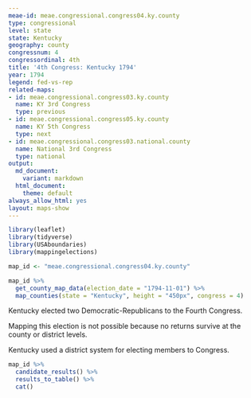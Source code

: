 ```yaml
---
meae-id: meae.congressional.congress04.ky.county
type: congressional
level: state
state: Kentucky
geography: county
congressnum: 4
congressordinal: 4th
title: '4th Congress: Kentucky 1794'
year: 1794
legend: fed-vs-rep
related-maps:
- id: meae.congressional.congress03.ky.county
  name: KY 3rd Congress
  type: previous
- id: meae.congressional.congress05.ky.county
  name: KY 5th Congress
  type: next
- id: meae.congressional.congress03.national.county
  name: National 3rd Congress
  type: national
output:
  md_document:
    variant: markdown
  html_document:
    theme: default
always_allow_html: yes
layout: maps-show
---
```


```r
library(leaflet)
library(tidyverse)
library(USAboundaries)
library(mappingelections)

map_id <- "meae.congressional.congress04.ky.county"
```

<div class="map">

```r
map_id %>%
  get_county_map_data(election_date = "1794-11-01") %>%
  map_counties(state = "Kentucky", height = "450px", congress = 4)
```

</div>

Kentucky elected two Democratic-Republicans to the Fourth Congress.

Mapping this election is not possible because no returns survive at the county or district levels.

Kentucky used a district system for electing members to Congress.

<div class="results-table">

```r
map_id %>%
  candidate_results() %>%
  results_to_table() %>%
  cat()
```

</div>
